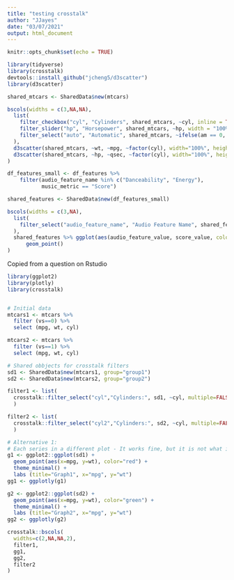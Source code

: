 ```yaml
---
title: "testing crosstalk"
author: "JJayes"
date: "03/07/2021"
output: html_document
---
```


```r
knitr::opts_chunk$set(echo = TRUE)

library(tidyverse)
library(crosstalk)
devtools::install_github("jcheng5/d3scatter")
library(d3scatter)
```


```r
shared_mtcars <- SharedData$new(mtcars)

bscols(widths = c(3,NA,NA),
  list(
    filter_checkbox("cyl", "Cylinders", shared_mtcars, ~cyl, inline = TRUE),
    filter_slider("hp", "Horsepower", shared_mtcars, ~hp, width = "100%"),
    filter_select("auto", "Automatic", shared_mtcars, ~ifelse(am == 0, "Yes", "No"))
  ),
  d3scatter(shared_mtcars, ~wt, ~mpg, ~factor(cyl), width="100%", height=250),
  d3scatter(shared_mtcars, ~hp, ~qsec, ~factor(cyl), width="100%", height=250)
)
```


```r
df_features_small <- df_features %>% 
    filter(audio_feature_name %in% c("Danceability", "Energy"),
           music_metric == "Score")

shared_features <- SharedData$new(df_features_small)

bscols(widths = c(3,NA),
  list(
    filter_select("audio_feature_name", "Audio Feature Name", shared_features, ~ifelse(audio_feature_name == 0, "Danceability", "Energy"))
  ),
  shared_features %>% ggplot(aes(audio_feature_value, score_value, colour = factor(score))) +
      geom_point()
)

```




Copied from a question on Rstudio

```r
library(ggplot2)
library(plotly)
library(crosstalk)


# Initial data
mtcars1 <- mtcars %>%
  filter (vs==0) %>%
  select (mpg, wt, cyl)

mtcars2 <- mtcars %>%
  filter (vs==1) %>%
  select (mpg, wt, cyl)

# Shared obbjects for crosstalk filters
sd1 <- SharedData$new(mtcars1, group="group1")
sd2 <- SharedData$new(mtcars2, group="group2")

filter1 <- list(
  crosstalk::filter_select("cyl","Cylinders:", sd1, ~cyl, multiple=FALSE)
  )

filter2 <- list(
  crosstalk::filter_select("cyl2","Cylinders:", sd2, ~cyl, multiple=FALSE)
  )

# Alternative 1:
# Each series in a different plot - It works fine, but it is not what i am after
g1 <- ggplot2::ggplot(sd1) +
  geom_point(aes(x=mpg, y=wt), color="red") +
  theme_minimal() +
  labs (title="Graph1", x="mpg", y="wt")
gg1 <- ggplotly(g1)

g2 <- ggplot2::ggplot(sd2) +
  geom_point(aes(x=mpg, y=wt), color="green") +
  theme_minimal() +
  labs (title="Graph2", x="mpg", y="wt")
gg2 <- ggplotly(g2)

crosstalk::bscols(
  widths=c(2,NA,NA,2),
  filter1,
  gg1,
  gg2,
  filter2
)

```

